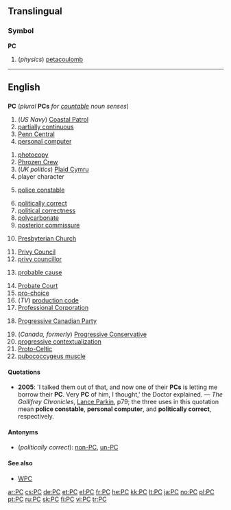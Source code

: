 {{see|pc}}
==Translingual==

===Symbol===
'''PC'''

# (''physics'') [[petacoulomb]]

----

==English==

==={{initialism}}===
'''PC''' (''plural'' '''PCs''' ''for [[countable]] noun senses'')

# (''US Navy'') [[w:Coastal Patrol|Coastal Patrol]]
# [[partially continuous]]
# [[w:Penn Central|Penn Central]]
# [[personal computer]]
<!--"petacoulomb" is a translingual symbol - see above-->
# [[photocopy]]
# [[w:Phrozen Crew|Phrozen Crew]]
# (''UK politics'') [[w:Plaid Cymru|Plaid Cymru]]
# player character
# {{UK|Canada}} [[police constable]]
# [[politically correct]]
# [[political correctness]]
# [[polycarbonate]]
# [[posterior commissure]]
# {{US}} [[w:Presbyterian Church|Presbyterian Church]]
# [[Privy Council]]
# [[privy councillor]]
# {{US}} [[probable cause]]
# [[Probate Court]]
# [[pro-choice]]
# (''TV'') [[production code]]
# [[Professional Corporation]]
# {{Canada}} [[w:Progressive Canadian Party|Progressive Canadian Party]]
# (''Canada, formerly'') [[w:Progressive Conservative|Progressive Conservative]]
# [[progressive contextualization]]
# [[Proto-Celtic]]
# [[pubococcygeus muscle]]

====Quotations====
*'''2005''': 'I talked them out of that, and now one of their '''PCs''' is letting me borrow their '''PC'''. Very '''PC''' of him, I thought,' the Doctor explained. &mdash; ''The Gallifrey Chronicles'', [[Lance Parkin|Lance Parkin]], p79; the three uses in this quotation mean '''police constable''', '''personal computer''', and '''politically correct''', respectively.

====Antonyms====
*(''politically correct''): [[non-PC]], [[un-PC]]

====See also====
*[[WPC]]

[[ar:PC]]
[[cs:PC]]
[[de:PC]]
[[et:PC]]
[[el:PC]]
[[fr:PC]]
[[he:PC]]
[[kk:PC]]
[[lt:PC]]
[[ja:PC]]
[[no:PC]]
[[pl:PC]]
[[pt:PC]]
[[ru:PC]]
[[sk:PC]]
[[fi:PC]]
[[vi:PC]]
[[tr:PC]]